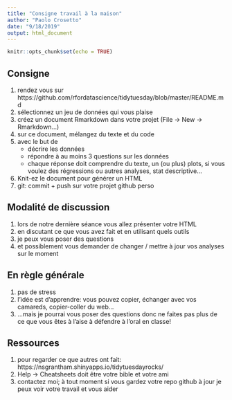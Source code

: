 ```yaml
---
title: "Consigne travail à la maison"
author: "Paolo Crosetto"
date: "9/18/2019"
output: html_document
---
```


```r
knitr::opts_chunk$set(echo = TRUE)
```

## Consigne

1. rendez vous sur https://github.com/rfordatascience/tidytuesday/blob/master/README.md
2. sélectionnez un jeu de données qui vous plaise
3. créez un document Rmarkdown dans votre projet (File -> New -> Rmarkdown...)
4. sur ce document, mélangez du texte et du code 
5. avec le but de
   - décrire les données
   - répondre à au moins 3 questions sur les données
   - chaque réponse doit comprendre du texte, un (ou plus) plots, si vous voulez des régressions ou autres analyses, stat descriptive...
6. Knit-ez le document pour générer un HTML
7. git: commit + push sur votre projet github perso

## Modalité de discussion

1. lors de notre dernière séance vous allez présenter votre HTML
2. en discutant ce que vous avez fait et en utilisant quels outils
3. je peux vous poser des questions
4. et possiblement vous demander de changer / mettre à jour vos analyses sur le moment

## En règle générale

1. pas de stress
2. l'idée est d'apprendre: vous pouvez copier, échanger avec vos camareds, copier-coller du web...
3. ...mais je pourrai vous poser des questions donc ne faites pas plus de ce que vous êtes à l'aise à défendre à l'oral en classe!

## Ressources

1. pour regarder ce que autres ont fait: https://nsgrantham.shinyapps.io/tidytuesdayrocks/
2. Help -> Cheatsheets doit être votre bible et votre ami
3. contactez moi; à tout moment si vous gardez votre repo github à jour je peux voir votre travail et vous aider
